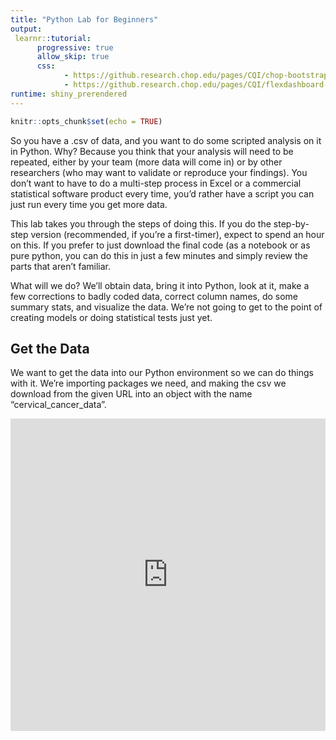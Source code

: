 ```yaml
---
title: "Python Lab for Beginners"
output: 
 learnr::tutorial:
      progressive: true
      allow_skip: true
      css:
            - https://github.research.chop.edu/pages/CQI/chop-bootstrap/bootstrap-3/bootstrap.min.css
            - https://github.research.chop.edu/pages/CQI/flexdashboard-theme/css/flexdashboard.min.css
runtime: shiny_prerendered
---
```


```r
knitr::opts_chunk$set(echo = TRUE)
```

So you have a .csv of data, and you want to do some scripted analysis on it in Python. Why? Because you think that your analysis will need to be repeated, either by your team (more data will come in) or by other researchers (who may want to validate or reproduce your findings). You don’t want to have to do a multi-step process in Excel or a commercial statistical software product every time, you’d rather have a script you can just run every time you get more data.

This lab takes you through the steps of doing this. If you do the step-by-step version (recommended, if you’re a first-timer), expect to spend an hour on this. If you prefer to just download the final code (as a notebook or as pure python, you can do this in just a few minutes and simply review the parts that aren’t familiar.

What will we do? We’ll obtain data, bring it into Python, look at it, make a few corrections to badly coded data, correct column names, do some summary stats, and visualize the data. We’re not going to get to the point of creating models or doing statistical tests just yet.

## Get the Data

We want to get the data into our Python environment so we can do things with it. We’re importing packages we need, and making the csv we download from the given URL into an object with the name “cervical_cancer_data”.


<iframe height="500px" width="100%" src="https://repl.it/@ianmcampbell/PythonLabforBeginners?lite=true" scrolling="no" frameborder="no" allowtransparency="true" allowfullscreen="true" sandbox="allow-forms allow-pointer-lock allow-popups allow-same-origin allow-scripts allow-modals"></iframe>
